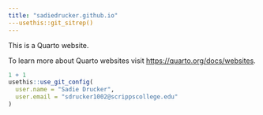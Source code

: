 ```yaml
---
title: "sadiedrucker.github.io"
---usethis::git_sitrep()
---
```


This is a Quarto website.

To learn more about Quarto websites visit <https://quarto.org/docs/websites>.

```r
1 + 1
usethis::use_git_config(
  user.name = "Sadie Drucker",
  user.email = "sdrucker1002@scrippscollege.edu"
)
```
